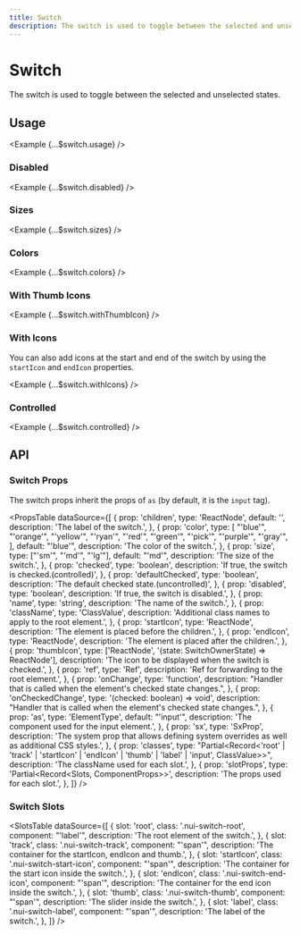 ```yaml
---
title: Switch
description: The switch is used to toggle between the selected and unselected states.
---
```



# Switch

The switch is used to toggle between the selected and unselected states.

<ComponentLinks component='switch' ariaCompatible />

## Usage

<Example {...$switch.usage} />

### Disabled

<Example {...$switch.disabled} />

### Sizes

<Example {...$switch.sizes} />

### Colors

<Example {...$switch.colors} />

### With Thumb Icons

<Example {...$switch.withThumbIcon} />

### With Icons

You can also add icons at the start and end of the switch by using the `startIcon` and `endIcon` properties.

<Example {...$switch.withIcons} />

### Controlled

<Example {...$switch.controlled} />

## API

### Switch Props

The switch props inherit the props of `as` (by default, it is the `input` tag).

<PropsTable
  dataSource={[
    {
      prop: 'children',
      type: 'ReactNode',
      default: '',
      description: 'The label of the switch.',
    },
    {
      prop: 'color',
      type: [
        "'blue'",
        "'orange'",
        "'yellow'",
        "'ryan'",
        "'red'",
        "'green'",
        "'pick'",
        "'purple'",
        "'gray'",
      ],
      default: "'blue'",
      description: 'The color of the switch.',
    },
    {
      prop: 'size',
      type: ["'sm'", "'md'", "'lg'"],
      default: "'md'",
      description: 'The size of the switch.',
    },
    {
      prop: 'checked',
      type: 'boolean',
      description: 'If true, the switch is checked.(controlled)',
    },
    {
      prop: 'defaultChecked',
      type: 'boolean',
      description: 'The default checked state.(uncontrolled)',
    },
    {
      prop: 'disabled',
      type: 'boolean',
      description: 'If true, the switch is disabled.',
    },
    {
      prop: 'name',
      type: 'string',
      description: 'The name of the switch.',
    },
    {
      prop: 'className',
      type: 'ClassValue',
      description: 'Additional class names to apply to the root element.',
    },
    {
      prop: 'startIcon',
      type: 'ReactNode',
      description: 'The element is placed before the children.',
    },
    {
      prop: 'endIcon',
      type: 'ReactNode',
      description: 'The element is placed after the children.',
    },
    {
      prop: 'thumbIcon',
      type: ['ReactNode', '(state: SwitchOwnerState) => ReactNode'],
      description: 'The icon to be displayed when the switch is checked.',
    },
    {
      prop: 'ref',
      type: 'Ref',
      description: 'Ref for forwarding to the root element.',
    },
    {
      prop: 'onChange',
      type: 'function',
      description:
        "Handler that is called when the element's checked state changes.",
    },
    {
      prop: 'onCheckedChange',
      type: '(checked: boolean) => void',
      description:
        "Handler that is called when the element's checked state changes.",
    },
    {
      prop: 'as',
      type: 'ElementType',
      default: "'input'",
      description: 'The component used for the input element.',
    },
    {
      prop: 'sx',
      type: 'SxProp<SwitchOwnerState>',
      description:
        'The system prop that allows defining system overrides as well as additional CSS styles.',
    },
    {
      prop: 'classes',
      type: "Partial<Record<'root' | 'track' | 'startIcon' | 'endIcon' | 'thumb' | 'label' | 'input', ClassValue>>",
      description: 'The className used for each slot.',
    },
    {
      prop: 'slotProps',
      type: 'Partial<Record<Slots, ComponentProps>>',
      description: 'The props used for each slot.',
    },
  ]}
/>

### Switch Slots

<SlotsTable
  dataSource={[
    {
      slot: 'root',
      class: '.nui-switch-root',
      component: "'label'",
      description: 'The root element of the switch.',
    },
    {
      slot: 'track',
      class: '.nui-switch-track',
      component: "'span'",
      description: 'The container for the startIcon, endIcon and thumb.',
    },
    {
      slot: 'startIcon',
      class: '.nui-switch-start-icon',
      component: "'span'",
      description: 'The container for the start icon inside the switch.',
    },
    {
      slot: 'endIcon',
      class: '.nui-switch-end-icon',
      component: "'span'",
      description: 'The container for the end icon inside the switch.',
    },
    {
      slot: 'thumb',
      class: '.nui-switch-thumb',
      component: "'span'",
      description: 'The slider inside the switch.',
    },
    {
      slot: 'label',
      class: '.nui-switch-label',
      component: "'span'",
      description: 'The label of the switch.',
    },
  ]}
/>
